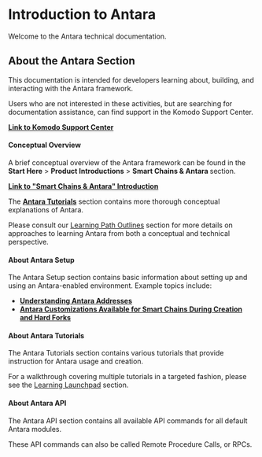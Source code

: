 
# Introduction to Antara

Welcome to the Antara technical documentation.

## About the Antara Section

This documentation is intended for developers learning about, building, and interacting with the Antara framework.

Users who are not interested in these activities, but are searching for documentation assistance, can find support in the Komodo Support Center.

[<b>Link to Komodo Support Center</b>](https://support.komodoplatform.com/support/home)

#### Conceptual Overview

A brief conceptual overview of the Antara framework can be found in the <b>Start Here</b> > <b>Product Introductions</b> > <b>Smart Chains & Antara </b> section.

[<b>Link to "Smart Chains & Antara" Introduction</b>](/start-here/about-komodo-platform/product-introductions/#smart-chains-antara)

The [<b>Antara Tutorials</b>](/antara/tutorials/introduction-to-antara-tutorials) section contains more thorough conceptual explanations of Antara.

Please consult our [Learning Path Outlines](/start-here/learning-launchpad/) section for more details on approaches to learning Antara from both a conceptual and technical perspective.

#### About Antara Setup

The Antara Setup section contains basic information about setting up and using an Antara-enabled environment. Example topics include:

*   [<b>Understanding Antara Addresses</b>](/antara/tutorials/understanding-antara-addresses)
*   [<b>Antara Customizations Available for Smart Chains During Creation and Hard Forks </b>](/antara/setup/antara-customizations)

#### About Antara Tutorials

The Antara Tutorials section contains various tutorials that provide instruction for Antara usage and creation.

For a walkthrough covering multiple tutorials in a targeted fashion, please see the [Learning Launchpad](/start-here/learning-launchpad/) section.

#### About Antara API

The Antara API section contains all available API commands for all default Antara modules.

These API commands can also be called Remote Procedure Calls, or RPCs.
